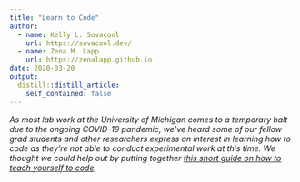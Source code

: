```yaml
---
title: "Learn to Code"
author:
  - name: Kelly L. Sovacool
    url: https://sovacool.dev/
  - name: Zena M. Lapp
    url: https://zenalapp.github.io
date: 2020-03-20
output:
  distill::distill_article:
    self_contained: false
---
```


_As most lab work at the University of Michigan comes to a temporary halt due to the ongoing COVID-19 pandemic, we’ve heard some of our fellow grad students and other researchers express an interest in learning how to code as they’re not able to conduct experimental work at this time. We thought we could help out by putting together [this short guide on how to teach yourself to code](https://um-dang.github.io/posts/2020/03/learn-to-code/)._
